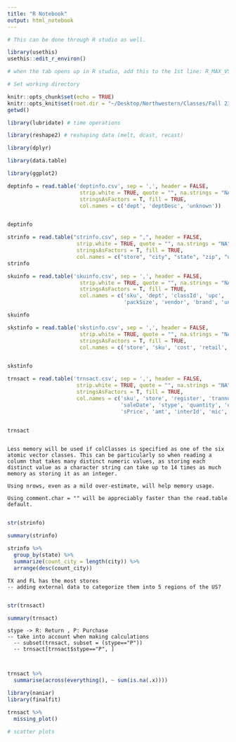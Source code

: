 ```yaml
---
title: "R Notebook"
output: html_notebook
---
```



```r

# This can be done through R studio as well.

library(usethis) 
usethis::edit_r_environ()

# when the tab opens up in R studio, add this to the 1st line: R_MAX_VSIZE=100Gb (or whatever memory you wish to allocate).
```


```r

# Set working directory

knitr::opts_chunk$set(echo = TRUE)
knitr::opts_knit$set(root.dir = "~/Desktop/Northwestern/Classes/Fall 23/Everything Starts with Data/Project/Dillards")
getwd()


```


```r

library(lubridate) # time operations

library(reshape2) # reshaping data (melt, dcast, recast)

library(dplyr)

library(data.table)

library(ggplot2)


```


```r


deptinfo = read.table('deptinfo.csv', sep = ',', header = FALSE, 
                       strip.white = TRUE, quote = "", na.strings = "NA", 
                       stringsAsFactors = T, fill = TRUE,
                       col.names = c('dept', 'deptDesc', 'unknown'))


deptinfo


```


```r



strinfo = read.table("strinfo.csv", sep = ",", header = FALSE, 
                      strip.white = TRUE, quote = "", na.strings = "NA", 
                      stringsAsFactors = T, fill = TRUE,
                      col.names = c("store", "city", "state", "zip", "unknown"))
strinfo


```




```r




skuinfo = read.table('skuinfo.csv', sep = ',', header = FALSE, 
                       strip.white = TRUE, quote = "", na.strings = "NA", 
                       stringsAsFactors = T, fill = TRUE,
                       col.names = c('sku', 'dept', 'classId', 'upc', 'style', 'color', 'size',
                                     'packSize', 'vendor', 'brand', 'unknown1', 'unknown2'))

skuinfo


```


```r


skstinfo = read.table('skstinfo.csv', sep = ',', header = FALSE, 
                       strip.white = TRUE, quote = "", na.strings = "NA", 
                       stringsAsFactors = T, fill = TRUE,
                       col.names = c('store', 'sku', 'cost', 'retail', 'unknown'))


skstinfo

```






```r


trnsact = read.table('trnsact.csv', sep = ',', header = FALSE, 
                      strip.white = TRUE, quote = "", na.strings = "NA", 
                      stringsAsFactors = T, fill = TRUE,
                      col.names = c('sku', 'store', 'register', 'trannum', 'seq', 
                                    'saleDate', 'stype', 'quantity', 'orgPrice',
                                    'sPrice', 'amt', 'interId', 'mic', 'unknown'))


trnsact



```


```asis

Less memory will be used if colClasses is specified as one of the six atomic vector classes. This can be particularly so when reading a column that takes many distinct numeric values, as storing each distinct value as a character string can take up to 14 times as much memory as storing it as an integer.

Using nrows, even as a mild over-estimate, will help memory usage.

Using comment.char = "" will be appreciably faster than the read.table default.


```



```r

str(strinfo)

summary(strinfo)

```

```r

strinfo %>%
  group_by(state) %>%
  summarize(count_city = length(city)) %>%
  arrange(desc(count_city))

```



```asis

TX and FL has the most stores
-- adding external data to categorize them into 5 regions of the US?


```




```r

str(trnsact)


```


```r

summary(trnsact)

```




```asis


stype -> R: Return , P: Purchase
-- take into account when making calculations
  -- subset(trnsact, subset = (stype=="P")) 
  -- trnsact[trnsact$stype=="P", ] 



```




```r


trnsact %>% 
  summarise(across(everything(), ~ sum(is.na(.x))))


```





```r

library(naniar)
library(finalfit)

trnsact %>%
  missing_plot()


```



```r

# scatter plots

```



